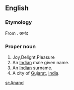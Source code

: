 {{wikipedia}}
==English==

===Etymology===
From {{Skr.}} {{rfscript|Devanagari}}. आनंद

===Proper noun===
{{en-proper noun}}

# Joy,Delight,Pleasure
# An [[Indian]] male given name.
# An [[Indian]] surname.
# A city of [[Gujarat]], [[India]].

[[sr:Anand]]